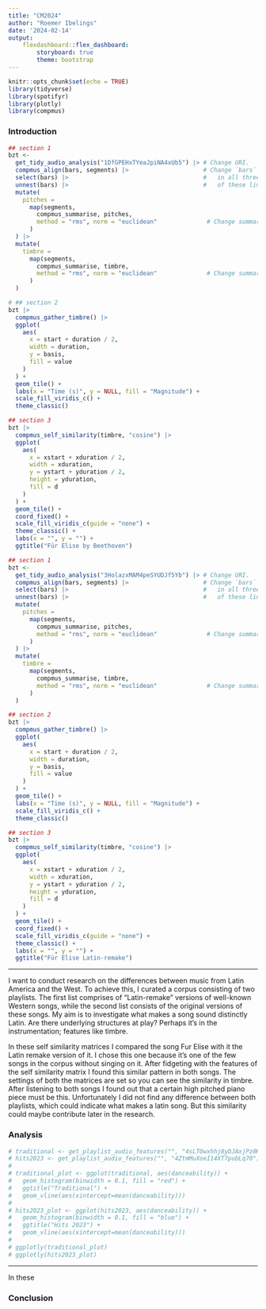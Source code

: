```yaml
---
title: "CM2024"
author: "Roemer Ibelings"
date: '2024-02-14'
output:
    flexdashboard::flex_dashboard:
        storyboard: true
        theme: bootstrap
---
```


```r
knitr::opts_chunk$set(echo = TRUE)
library(tidyverse)
library(spotifyr)
library(plotly)
library(compmus)
```

### Introduction {data-commentary-width=400}

```r

## section 1
bzt <-
  get_tidy_audio_analysis("1DfGPEHxTYeaJpiNA4xUb5") |> # Change URI.
  compmus_align(bars, segments) |>                     # Change `bars`
  select(bars) |>                                      #   in all three
  unnest(bars) |>                                      #   of these lines.
  mutate(
    pitches =
      map(segments,
        compmus_summarise, pitches,
        method = "rms", norm = "euclidean"              # Change summary & norm.
      )
  ) |>
  mutate(
    timbre =
      map(segments,
        compmus_summarise, timbre,
        method = "rms", norm = "euclidean"              # Change summary & norm.
      )
  )

# ## section 2
bzt |>
  compmus_gather_timbre() |>
  ggplot(
    aes(
      x = start + duration / 2,
      width = duration,
      y = basis,
      fill = value
    )
  ) +
  geom_tile() +
  labs(x = "Time (s)", y = NULL, fill = "Magnitude") +
  scale_fill_viridis_c() +
  theme_classic()

## section 3
bzt |>
  compmus_self_similarity(timbre, "cosine") |> 
  ggplot(
    aes(
      x = xstart + xduration / 2,
      width = xduration,
      y = ystart + yduration / 2,
      height = yduration,
      fill = d
    )
  ) +
  geom_tile() +
  coord_fixed() +
  scale_fill_viridis_c(guide = "none") +
  theme_classic() +
  labs(x = "", y = "") +
  ggtitle("Für Elise by Beethoven")
```

```r

## section 1
bzt <-
  get_tidy_audio_analysis("3HolazxMAM4peSYUDJf5Yb") |> # Change URI.
  compmus_align(bars, segments) |>                     # Change `bars`
  select(bars) |>                                      #   in all three
  unnest(bars) |>                                      #   of these lines.
  mutate(
    pitches =
      map(segments,
        compmus_summarise, pitches,
        method = "rms", norm = "euclidean"              # Change summary & norm.
      )
  ) |>
  mutate(
    timbre =
      map(segments,
        compmus_summarise, timbre,
        method = "rms", norm = "euclidean"              # Change summary & norm.
      )
  )

## section 2
bzt |>
  compmus_gather_timbre() |>
  ggplot(
    aes(
      x = start + duration / 2,
      width = duration,
      y = basis,
      fill = value
    )
  ) +
  geom_tile() +
  labs(x = "Time (s)", y = NULL, fill = "Magnitude") +
  scale_fill_viridis_c() +
  theme_classic()

## section 3
bzt |>
  compmus_self_similarity(timbre, "cosine") |> 
  ggplot(
    aes(
      x = xstart + xduration / 2,
      width = xduration,
      y = ystart + yduration / 2,
      height = yduration,
      fill = d
    )
  ) +
  geom_tile() +
  coord_fixed() +
  scale_fill_viridis_c(guide = "none") +
  theme_classic() +
  labs(x = "", y = "") +
  ggtitle("Für Elise Latin-remake")
```

*** 

I want to conduct research on the differences between music from Latin America and the West. To achieve this, I curated a corpus consisting of two playlists. The first list comprises of "Latin-remake" versions of well-known Western songs, while the second list consists of the original versions of these songs. My aim is to investigate what makes a song sound distinctly Latin. Are there underlying structures at play? Perhaps it's in the instrumentation; features like timbre.

In these self similarity matrices I compared the song Fur Elise with it the Latin remake version of it. I chose this one because it's one of the few songs in the corpus without singing on it. After fidgeting with the features of the self similarity matrix I found this similar pattern in both songs. The settings of both the matrices are set so you can see the similarity in timbre. After listening to both songs I found out that a certain high pitched piano piece must be this. Unfortunately I did not find any difference between both playlists, which could indicate what makes a latin song. But this similarity could maybe contribute later in the research.

### Analysis 



```r
# traditional <- get_playlist_audio_features("", "4sLTOwxhhj8yDJAxjPz0KZ")
# hits2023 <- get_playlist_audio_features("", "4ZtmMuXoeI14XT7pubLq70")
# 
# traditional_plot <- ggplot(traditional, aes(danceability)) +
#   geom_histogram(binwidth = 0.1, fill = "red") +
#   ggtitle("Traditional") +
#   geom_vline(aes(xintercept=mean(danceability)))
# 
# hits2023_plot <- ggplot(hits2023, aes(danceability)) +
#   geom_histogram(binwidth = 0.1, fill = "blue") +
#   ggtitle("Hits 2023") +
#   geom_vline(aes(xintercept=mean(danceability)))
# 
# ggplotly(traditional_plot)
# ggplotly(hits2023_plot)
```

***

In these 

### Conclusion

```r
```



